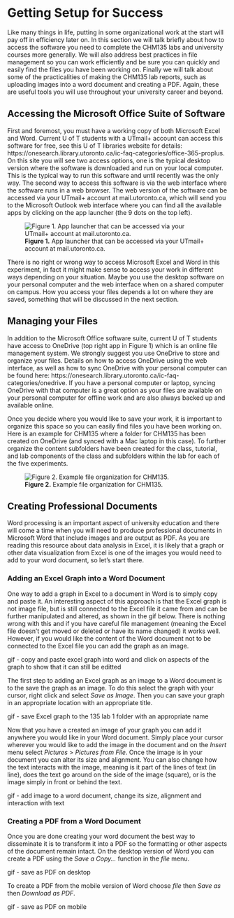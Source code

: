 # Getting Setup for Success {#capabilities}

Like many things in life, putting in some organizational work at the start will pay off in efficiency later on. In this section we will talk briefly about how to access the software you need to complete the CHM135 labs and university courses more generally.  We will also address best practices in file management so you can work efficiently and be sure you can quickly and easily find the files you have been working on. Finally we will talk about some of the practicalities of making the CHM135 lab reports, such as uploading images into a word document and creating a PDF. Again, these are useful tools you will use throughout your university career and beyond.

## Accessing the Microsoft Office Suite of Software

First and foremost, you must have a working copy of both Microsoft Excel and Word. Current U of T students with a UTmail+ account can access this software for free, see this U of T libraries website for details: https://onesearch.library.utoronto.ca/ic-faq-categories/office-365-proplus. On this site you will see two access options, one is the typical desktop version where the software is downloaded and run on your local computer.  This is the typical way to run this software and until recently was the only way.  The second way to access this software is via the web interface where the software runs in a web browser. The web version of the software can be accessed via your UTmail+ account at mail.utoronto.ca, which will send you to the Microsoft Outlook web interface where you can find all the available apps by clicking on the app launcher (the 9 dots on the top left).

![**Figure 1.** App launcher that can be accessed via your UTmail+ account at mail.utoronto.ca.](images/App_Launcher.png) 

There is no right or wrong way to access Microsoft Excel and Word in this experiment, in fact it might make sense to access your work in different ways depending on your situation. Maybe you use the desktop software on your personal computer and the web interface when on a shared computer on campus. How you access your files depends a lot on where they are saved, something that will be discussed in the next section.

## Managing your Files

In addition to the Microsoft Office software suite, current U of T students have access to OneDrive (top right app in Figure 1) which is an online file management system. We strongly suggest you use OneDrive to store and organize your files. Details on how to access OneDrive using the web interface, as well as how to sync OneDrive with your personal computer can be found here: https://onesearch.library.utoronto.ca/ic-faq-categories/onedrive. If you have a personal computer or laptop, syncing OneDrive with that computer is a great option as your files are available on your personal computer for offline work and are also always backed up and available online.

Once you decide where you would like to save your work, it is important to organize this space so you can easily find files you have been working on. Here is an example for CHM135 where a folder for CHM135 has been created on OneDrive (and synced with a Mac laptop in this case). To further organize the content subfolders have been created for the class, tutorial, and lab components of the class and subfolders within the lab for each of the five experiments.

![**Figure 2.** Example file organization for CHM135.](images/File_organization.png)

## Creating Professional Documents

Word processing is an important aspect of university education and there will come a time when you will need to produce professional documents in Microsoft Word that include images and are output as PDF. As you are reading this resource about data analysis in Excel, it is likely that a graph or other data visualization from Excel is one of the images you would need to add to your word document, so let's start there.

### Adding an Excel Graph into a Word Document

One way to add a graph in Excel to a document in Word is to simply copy and paste it. An interesting aspect of this approach is that the Excel graph is not image file, but is still connected to the Excel file it came from and can be further manipulated and altered, as shown in the gif below. There is nothing wrong with this and if you have careful file management (meaning the Excel file doesn't get moved or deleted or have its name changed) it works well. However, if you would like the content of the Word document not to be connected to the Excel file you can add the graph as an image.

gif - copy and paste excel graph into word and click on aspects of the graph to show that it can still be editted

The first step to adding an Excel graph as an image to a Word document is to the save the graph as an image. To do this select the graph with your cursor, right click and select *Save as Image*. Then you can save your graph in an appropriate location with an appropriate title.  

gif - save Excel graph to the 135 lab 1 folder with an appropriate name

Now that you have a created an image of your graph you can add it anywhere you would like in your Word document. Simply place your cursor wherever you would like to add the image in the document and on the *Insert* menu select *Pictures* > *Pictures from File*. Once the image is in your document you can alter its size and alignment. You can also change how the text interacts with the image, meaning is it part of the lines of text (in line), does the text go around on the side of the image (square), or is the image simply in front or behind the text.

gif - add image to a word document, change its size, alignment and interaction with text

### Creating a PDF from a Word Document

Once you are done creating your word document the best way to disseminate it is to transform it into a PDF so the formatting or other aspects of the document remain intact. On the desktop version of Word you can create a PDF using the *Save a Copy...* function in the *file* menu.  

gif - save as PDF on desktop

To create a PDF from the mobile version of Word choose *file* then *Save as* then *Download as PDF*.

gif - save as PDF on mobile